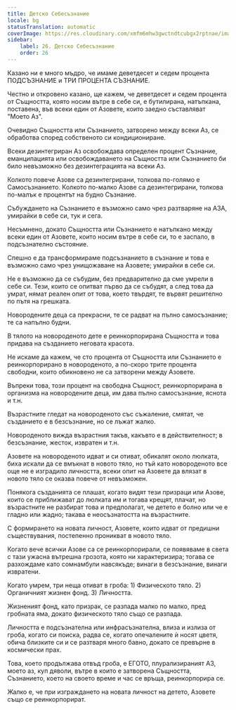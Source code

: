 ```yaml
---
title: Детско Себесъзнание
locale: bg
statusTranslation: automatic
coverImage: https://res.cloudinary.com/xmfm6mhw3gwctndtcubgx2rptnae/image/upload/v1740468922/small_cover_tratado_de_psicologia_revolucionaria_a4c0dca4e0.webp
sidebar:
    label: 26. Детско Себесъзнание
    order: 26
---
```

Казано ни е много мъдро, че имаме деветдесет и седем процента ПОДСЪЗНАНИЕ и ТРИ ПРОЦЕНТА СЪЗНАНИЕ.

Честно и откровено казано, ще кажем, че деветдесет и седем процента от Същността, която носим вътре в себе си, е бутилирана, натъпкана, поставена, във всеки един от Азовете, които заедно съставляват "Моето Аз".

Очевидно Същността или Съзнанието, затворено между всеки Аз, се обработва според собственото си кондициониране.

Всеки дезинтегриран Аз освобождава определен процент Съзнание, еманципацията или освобождаването на Същността или Съзнанието би било невъзможно без дезинтеграцията на всеки Аз.

Колкото повече Азове са дезинтегрирани, толкова по-голямо е Самосъзнанието. Колкото по-малко Азове са дезинтегрирани, толкова по-малък е процентът на будно Съзнание.

Събуждането на Съзнанието е възможно само чрез разтваряне на АЗА, умирайки в себе си, тук и сега.

Несъмнено, докато Същността или Съзнанието е натъпкано между всеки един от Азовете, които носим вътре в себе си, то е заспало, в подсъзнателно състояние.

Спешно е да трансформираме подсъзнанието в съзнание и това е възможно само чрез унищожаване на Азовете; умирайки в себе си.

Не е възможно да се събудим, без предварително да сме умрели в себе си. Тези, които се опитват първо да се събудят, а след това да умрат, нямат реален опит от това, което твърдят, те вървят решително по пътя на грешката.

Новородените деца са прекрасни, те се радват на пълно самосъзнание; те са напълно будни.

В тялото на новороденото дете е реинкорпорирана Същността и това придава на създанието неговата красота.

Не искаме да кажем, че сто процента от Същността или Съзнанието е реинкорпорирано в новороденото, а по-скоро трите процента свободни, които обикновено не са затворени между Азовете.

Въпреки това, този процент на свободна Същност, реинкорпорирана в организма на новородените деца, им дава пълно самосъзнание, яснота и т.н.

Възрастните гледат на новороденото със съжаление, смятат, че създанието е в безсъзнание, но се лъжат жалко.

Новороденото вижда възрастния такъв, какъвто е в действителност; в безсъзнание, жесток, извратен и т.н.

Азовете на новороденото идват и си отиват, обикалят около люлката, биха искали да се вмъкнат в новото тяло, но тъй като новороденото все още не е изградило личността, всеки опит на Азовете да влязат в новото тяло се оказва повече от невъзможен.

Понякога създанията се плашат, когато видят тези призраци или Азове, които се приближават до люлката им и тогава крещят, плачат, но възрастните не разбират това и предполагат, че детето е болно или че е гладно или жадно; такава е неосъзнатостта на възрастните.

С формирането на новата личност, Азовете, които идват от предишни съществувания, постепенно проникват в новото тяло.

Когато вече всички Азове са се реинкорпорирали, се появяваме в света с тази ужасна вътрешна грозота, която ни характеризира; тогава се разхождаме като сомнамбули навсякъде; винаги в безсъзнание, винаги извратени.

Когато умрем, три неща отиват в гроба: 1) Физическото тяло. 2) Органичният жизнен фонд. 3) Личността.

Жизненият фонд, като призрак, се разпада малко по малко, пред гробната яма, докато физическото тяло също се разпада.

Личността е подсъзнателна или инфрасъзнателна, влиза и излиза от гроба, когато си поиска, радва се, когато опечалените ѝ носят цветя, обича близките си и се разтваря много бавно, докато се превърне в космически прах.

Това, което продължава отвъд гроба, е ЕГОТО, плурализираният АЗ, моето аз, куп дяволи, вътре в които е затворена Същността, Съзнанието, което на своето време и час се връща, реинкорпорира се.

Жалко е, че при изграждането на новата личност на детето, Азовете също се реинкорпорират.

